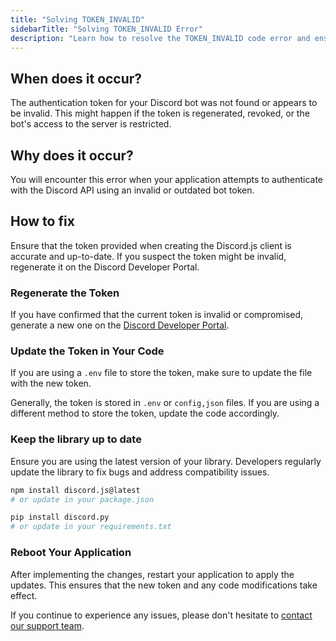 ```yaml
---
title: "Solving TOKEN_INVALID"
sidebarTitle: "Solving TOKEN_INVALID Error"
description: "Learn how to resolve the TOKEN_INVALID code error and ensure smooth communication with the Discord API."
---
```


## When does it occur?
The authentication token for your Discord bot was not found or appears to be invalid. This might happen if the token is regenerated, revoked, or the bot's access to the server is restricted.

## Why does it occur?
You will encounter this error when your application attempts to authenticate with the Discord API using an invalid or outdated bot token.

## How to fix

Ensure that the token provided when creating the Discord.js client is accurate and up-to-date. If you suspect the token might be invalid, regenerate it on the Discord Developer Portal.

### Regenerate the Token
If you have confirmed that the current token is invalid or compromised, generate a new one on the [Discord Developer Portal](https://discord.com/developers/applications). 

### Update the Token in Your Code
If you are using a `.env` file to store the token, make sure to update the file with the new token.

Generally, the token is stored in `.env` or `config,json` files. If you are using a different method to store the token, update the code accordingly.

### Keep the library up to date

Ensure you are using the latest version of your library. Developers regularly update the library to fix bugs and address compatibility issues.

```bash Update discord.js
npm install discord.js@latest
# or update in your package.json
```

```bash Update discord.py
pip install discord.py
# or update in your requirements.txt
```

### Reboot Your Application

After implementing the changes, restart your application to apply the updates. This ensures that the new token and any code modifications take effect.

If you continue to experience any issues, please don't hesitate to [contact our support team](/company/support).